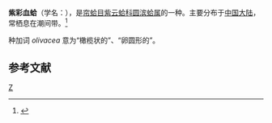 {{Speciesbox
| taxon = Nuttallia olivacea
| binomial_authority = Jay
}}
'''紫彩血蛤'''（学名：''{{lang|la|Nuttallia olivacea}}''），是[[帘蛤目|帘蛤目]][[紫云蛤科|紫云蛤科]][[圆滨蛤属|圆滨蛤属]]的一种。主要分布于[[中国大陆|中国大陆]]，常栖息在潮间带。<ref>{{cite web|url=http://shell.sinica.edu.tw/chinese/shellbase_detail.php?science_no=3842|title=国际贝库：紫彩血蛤|publisher=台湾贝类资料库|accessdate=2009-08-11}}</ref>

种加词 ''olivacea'' 意为“橄榄状的”、“卵圆形的”。

== 参考文献 ==
{{reflist}}
{{Taxonbar}}
[[Category:圆滨蛤属|Z]]